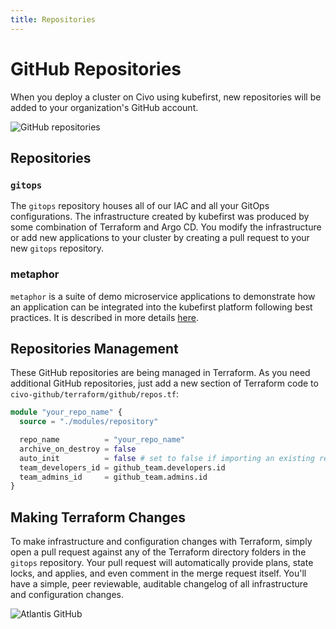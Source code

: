 ```yaml
---
title: Repositories
---
```


# GitHub Repositories

When you deploy a cluster on Civo using kubefirst, new repositories will be added to your organization's GitHub account.

![GitHub repositories](@site/docs/img/common/github/repositories.png)

## Repositories

### `gitops`

The `gitops` repository houses all of our IAC and all your GitOps configurations. The infrastructure created by kubefirst was produced by some combination of Terraform and Argo CD. You modify the infrastructure or add new applications to your cluster by creating a pull request to your new `gitops` repository.

### metaphor

`metaphor` is a suite of demo microservice applications to demonstrate how an application can be integrated into the kubefirst platform following best practices. It is described in more details [here](@site/docs/common/metaphor.mdx).

## Repositories Management

These GitHub repositories are being managed in Terraform. As you need additional GitHub repositories, just add a new section of Terraform code to `civo-github/terraform/github/repos.tf`:

```terraform
module "your_repo_name" {
  source = "./modules/repository"

  repo_name          = "your_repo_name"
  archive_on_destroy = false
  auto_init          = false # set to false if importing an existing repository
  team_developers_id = github_team.developers.id
  team_admins_id     = github_team.admins.id
}
```

## Making Terraform Changes

To make infrastructure and configuration changes with Terraform, simply open a pull request against any of the Terraform directory folders in the `gitops` repository. Your pull request will automatically provide plans, state locks, and applies, and even comment in the merge request itself. You'll have a simple, peer reviewable, auditable changelog of all infrastructure and configuration changes.

![Atlantis GitHub](@site/docs/img/common/github/atlantis.png)